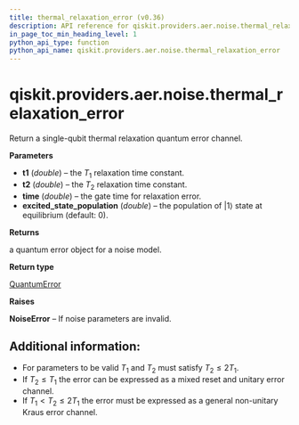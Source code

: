```yaml
---
title: thermal_relaxation_error (v0.36)
description: API reference for qiskit.providers.aer.noise.thermal_relaxation_error in qiskit v0.36
in_page_toc_min_heading_level: 1
python_api_type: function
python_api_name: qiskit.providers.aer.noise.thermal_relaxation_error
---
```


<span id="qiskit-providers-aer-noise-thermal-relaxation-error" />

# qiskit.providers.aer.noise.thermal\_relaxation\_error

<Function id="qiskit.providers.aer.noise.thermal_relaxation_error" isDedicatedPage={true} github="https://github.com/qiskit/qiskit-aer/tree/stable/0.10/qiskit/providers/aer/noise/errors/standard_errors.py" signature="thermal_relaxation_error(t1, t2, time, excited_state_population=0)">
  Return a single-qubit thermal relaxation quantum error channel.

  **Parameters**

  *   **t1** (*double*) – the $T_1$ relaxation time constant.
  *   **t2** (*double*) – the $T_2$ relaxation time constant.
  *   **time** (*double*) – the gate time for relaxation error.
  *   **excited\_state\_population** (*double*) – the population of $|1\rangle$ state at equilibrium (default: 0).

  **Returns**

  a quantum error object for a noise model.

  **Return type**

  [QuantumError](qiskit.providers.aer.noise.QuantumError "qiskit.providers.aer.noise.QuantumError")

  **Raises**

  **NoiseError** – If noise parameters are invalid.

  ## Additional information:

  *   For parameters to be valid $T_1$ and $T_2$ must satisfy $T_2 \le 2 T_1$.
  *   If $T_2 \le T_1$ the error can be expressed as a mixed reset and unitary error channel.
  *   If $T_1 < T_2 \le 2 T_1$ the error must be expressed as a general non-unitary Kraus error channel.
</Function>

